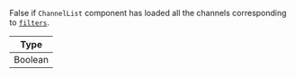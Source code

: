 False if `ChannelList` component has loaded all the channels corresponding to [`filters`](../../../ui-components/channel-list/channel-list.mdx#recommended-filters).

| Type    |
| ------- |
| Boolean |
